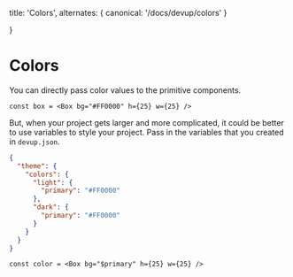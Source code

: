   title: 'Colors',
  alternates: {
    canonical: '/docs/devup/colors'
  }

}

# Colors

You can directly pass color values to the primitive components.

```tsx
const box = <Box bg="#FF0000" h={25} w={25} />
```

But, when your project gets larger and more complicated, it could be better to use variables to style your project.
Pass in the variables that you created in `devup.json`.

```json
{
  "theme": {
    "colors": {
      "light": {
        "primary": "#FF0000"
      },
      "dark": {
        "primary": "#FF0000"
      }
    }
  }
}
```

```tsx
const color = <Box bg="$primary" h={25} w={25} />
```
